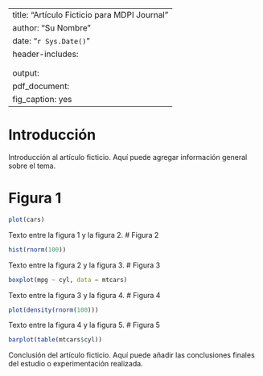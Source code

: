 
---
title: "Artículo Ficticio para MDPI Journal"
author: "Su Nombre"
date: "`r Sys.Date()`"
header-includes:
  \usepackage{float}
  \floatplacement{figure}{H}
output:
  pdf_document:
    fig_caption: yes
---


# Introducción

Introducción al artículo ficticio. Aquí puede agregar información general sobre el tema.

# Figura 1

```r
plot(cars)
```


Texto entre la figura 1 y la figura 2.
# Figura 2

```r
hist(rnorm(100))
```


Texto entre la figura 2 y la figura 3.
# Figura 3

```r
boxplot(mpg ~ cyl, data = mtcars)
```

Texto entre la figura 3 y la figura 4.
# Figura 4

```r
plot(density(rnorm(100)))
```

Texto entre la figura 4 y la figura 5.
# Figura 5

```r
barplot(table(mtcars$cyl))
```

Conclusión del artículo ficticio. Aquí puede añadir las conclusiones finales del estudio o experimentación realizada.
